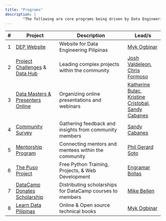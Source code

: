 ```yaml
---
title: "Programs"
description: |
        "The following are core programs being driven by Data Engineering Pilipinas to push its mission."
---
```


 
| #  | Project                          | Description                                          | Lead/s                        |
|----|----------------------------------|------------------------------------------------------|-----------------------------|
| 1  | [DEP Website](https://dataengineering.ph/)                      | Website for Data Engineering Pilipinas               | [Myk Ogbinar](https://www.linkedin.com/in/ogbinar/)                 |
| 2  | [Project Challenges](community.qmd#official-datacamp-donates-partner) & [Data Hub](https://github.com/dataengineeringpilipinas/datahub)              | Leading complex projects within the community        | [Josh Valdeleon](https://www.linkedin.com/in/josh-valdeleon/),  [Chris Formoso](https://www.linkedin.com/in/chris-formoso/)|
| 3  | [Data Masters & Presenters Online](https://m.me/ch/Abb-DouVSULyIWfm/) | Organizing online presentations and webinars         | [Katherine Bulac](https://www.linkedin.com/in/katherinebulac/), [Kristine Cristobal](https://www.linkedin.com/in/kristine-cristobal-71507113/), [Sandy Cabanes](https://www.linkedin.com/in/sandygcabanes)               |
| 4  | [Community Survey](https://docs.google.com/forms/d/e/1FAIpQLSeHlv5pmUZpjvHu7tquIUe6yjx2jBMCOsjcPXeQ0mnpg-i2YA/viewform)                 | Gathering feedback and insights from community members | [Sandy Cabanes](https://www.linkedin.com/in/sandygcabanes)                 |
| 5  | [Mentorship Program](community.qmd#mentoring-program-2024)               | Connecting mentors and mentees within the community  | [Phil Gerard Soto](https://www.linkedin.com/in/philgerardsoto/)            |
| 6  | [The Puso Project](https://www.thepusoproject.ph/)                 | Free Python Training, Projects, & Web Development | [Engramar Bollas](https://www.linkedin.com/in/engramarbollas/)             |
| 7  | [DataCamp Donates Scholarship](index.qmd#official-datacamp-donates-partner)     | Distributing scholarships for DataCamp courses to members | [Mike Bellen](https://www.linkedin.com/in/mikebellen/)                 |
| 8  | [Learn Data Pilipinas](https://learndata.ph/)     | Online & Open source technical books | [Myk Ogbinar](https://www.linkedin.com/in/ogbinar/)  |
